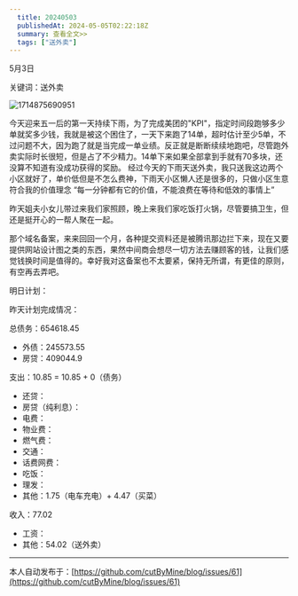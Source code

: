 ```yaml
---
  title: 20240503
  publishedAt: 2024-05-05T02:22:18Z
  summary: 查看全文>>
  tags: ["送外卖"]
---
```



5月3日

关键词：送外卖

![1714875690951](https://github.com/cutByMine/blog/assets/164211290/cc9de611-e28a-416a-83ac-c6dde9191922)

今天迎来五一后的第一天持续下雨，为了完成美团的"KPI"，指定时间段跑够多少单就奖多少钱，我就是被这个困住了，一天下来跑了14单，超时估计至少5单，不过问题不大，因为跑了就是当完成一单业绩。反正就是断断续续地跑吧，尽管跑外卖实际时长很短，但是占了不少精力。14单下来如果全部拿到手就有70多块，还没算不知道有没成功获得的奖励。
经过今天的下雨天送外卖，我只送我这边两个小区就好了，单价低但是不怎么费神，下雨天小区懒人还是很多的，只做小区生意符合我的价值理念
“每一分钟都有它的价值，不能浪费在等待和低效的事情上”

昨天姐夫小女儿带过来我们家照顾，晚上来我们家吃饭打火锅，尽管要搞卫生，但还是挺开心的一帮人聚在一起。

那个域名备案，来来回回一个月，各种提交资料还是被腾讯那边拦下来，现在又要提供网站设计图之类的东西，果然中间商会想尽一切方法去赚顾客的钱，让我们感觉钱换时间是值得的。幸好我对这备案也不太要紧，保持无所谓，有更佳的原则，有空再去弄吧。

明日计划：

昨天计划完成情况：

总债务：654618.45
- 外债：245573.55
- 房贷：409044.9

支出：10.85 = 10.85 + 0（债务）
- 还贷：
- 房贷（纯利息）：
- 电费：
- 物业费：
- 燃气费：
- 交通：
- 话费网费：
- 吃饭：
- 理发：
- 其他：1.75（电车充电）+ 4.47（买菜）

收入：77.02
- 工资：
- 其他：54.02（送外卖）


---
本人自动发布于：[https://github.com/cutByMine/blog/issues/61](https://github.com/cutByMine/blog/issues/61)
